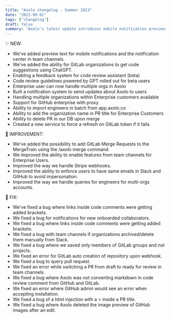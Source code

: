 ```yaml
---
title: "Axolo changelog - Summer 2023"
date: "2023-09-01"
tags: ["changelog"]
draft: false
summary: "Axolo's latest update introduces mobile notification previews, GitLab code suggestions, and a multi-organization management for Enterprise users. We've improved feature access, webhook handling, and query efficiency, alongside fixing several bugs related to code comments, onboarding, and markdown rendering."
---
```


✨ NEW:

- We've added preview text for mobile notifications and the notification center in team channels.
- We've added the ability for GitLab organizations to get code suggestions using ChatGPT.
- Enabling a feedback system for code review assistant (beta)
- Code review guidelines powered by GPT rolled out for beta users
- Enterprise user can now handle multiple orgs in Axolo
- Built a notification system to send updates about Axolo to users
- Handling multiple organizations within Enterprise customers available
- Support for GitHub enterprise with proxy
- Ability to import engineers in batch from app.axolo.co
- Ability to add the organization name in PR title for Enterprise Customers
- Ability to delete PR in our DB upon merge
- Created a new service to force a refresh on GitLab token if it fails

🔨 IMPROVEMENT:

- We've added the possibility to add GitLab Merge Requests to the MergeTrain using the /axolo merge command.
- We improved the ability to enable features from team channels for Enterprise Users.
- Improved the way we handle Stripe webhooks.
- Improved the ability to enforce users to have same emails in Slack and GitHub to avoid impersonation.
- Improved the way we handle queries for engineers for multi-orgs accounts.

🐞 FIX:

- We've fixed a bug where links inside code comments were getting added brackets.
- We fixed a bug for notifications for new onboarded collaborators.
- We fixed a bug where links inside code comments were getting added brackets.
- We fixed a bug with team channels if organizations archived/delete them manually from Slack.
- We fixed a bug where we saved only members of GitLab groups and not projects.
- We fixed an error for GitLab auto creation of repository upon webhook.
- We fixed a bug to query pull request.
- We fixed an error while switching a PR from draft to ready for review in team channels.
- We fixed a bug where Axolo was not converting markdown in code review comment from GitHub and GitLab.
- We fixed an error where GitHub admin would see an error when accepting installation.
- We fixed a bug of a html injection with a > inside a PR title.
- We fixed a bug where Axolo deleted the image preview of GitHub images after an edit.
